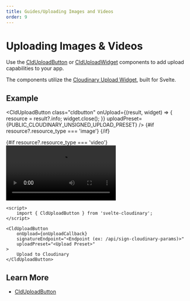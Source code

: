 ```yaml
---
title: Guides/Uploading Images and Videos
order: 9
---
```


<script>

	let resource
</script>

# Uploading Images & Videos

Use the [CldUploadButton](/clduploadbutton/usage) or [CldUploadWidget](/clduploadwidget/usage) components to add upload capabilities to your app.

The components utilize the [Cloudinary Upload Widget](https://cloudinary.com/documentation/upload_widget), built for Svelte.

## Example

<CldUploadButton
class="cldbutton"
onUpload={(result, widget) => {
resource = result?.info;
widget.close();
}}
uploadPreset={PUBLIC_CLOUDINARY_UNSIGNED_UPLOAD_PRESET}
/>
{#if resource?.resource_type === 'image'}
<CldImage width={resource.width} height={resource.height} src={resource?.public_id} alt="Uploaded Asset" />
{/if}

{#if resource?.resource_type === 'video'}
<video controls width={resource.width} height={resource.height} src={resource?.secure_url} alt="Uploaded Asset" />
{/if}

```svelte
<script>
	import { CldUploadButton } from 'svelte-cloudinary';
</script>

<CldUploadButton
	onUpload={onUploadCallback}
	signatureEndpoint="<Endpoint (ex: /api/sign-cloudinary-params)>"
	uploadPreset="<Upload Preset>"
>
	Upload to Cloudinary
</CldUploadButton>
```

## Learn More

- [CldUploadButton](/clduploadbutton/usage)